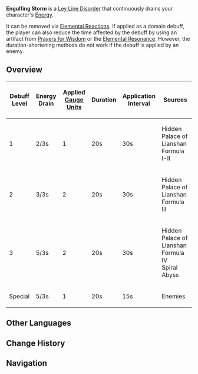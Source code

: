 {{Status Infobox
|image    = Tutorial Adventure Engulfing Storm.png
|type     = Ley Line Disorders
|type2    = Auras
|element  = Electro
|icon     = Icon Engulfing Storm
|color    = Purple
|domain   = Midsummer Courtyard
|effect   = Your character will be periodically inflicted with Engulfing Storm, continuously draining your Energy until the inflicted {{Electro}} element is removed.
}}
'''Engulfing Storm''' is a [[Ley Line Disorder]] that continuously drains your character's [[Energy]].

It can be removed via [[Elemental Reactions]]. If applied as a domain debuff, the player can also reduce the time affected by the debuff by using an artifact from [[Prayers for Wisdom]] or the {{color|Cryo|Shattering Ice}} [[Elemental Resonance]]. However, the duration-shortening methods do not work if the debuff is applied by an enemy.

==Overview==
{| class="article-table align-center"
! Debuff Level !! Energy Drain !! Applied [[Gauge Unit]]s !! Duration !! Application Interval !! Sources
|-
| 1
| 2/3s
| 1
| 20s
| 30s
| Hidden Palace of Lianshan Formula I-II
|-
| 2
| 3/3s
| 2
| 20s
| 30s
| Hidden Palace of Lianshan Formula III
|-
| 3
| 5/3s
| 2
| 20s
| 30s
| Hidden Palace of Lianshan Formula IV<br>Spiral Abyss
|-
| Special
| 5/3s
| 1
| 20s
| 15s
| Enemies
|}

==Other Languages==
{{Other Languages
|en      = Engulfing Storm
|zhs     = 嗜能之雷
|zhs_rm  = Shì Néng zhī Léi
|zht     = 嗜能之雷
|zht_rm  = Shì Néng zhī Léi
|zh_tl   = Energy-Fond Thunder
|ja      = 嗜欲の雷
|ja_rm   = Shiyoku no Kaminari
|ja_tl   = Ravenous Thunder
|ko      = 흡능의 번개
|ko_rm   = Heupneung-ui Beongae
|ko_tl   = Energy-Drain Lightning
|es      = Tormenta devoradora
|es_tl   = Engulfing Storm
|fr      = Tempête dévastatrice
|fr_tl   = Devastating Storm
|ru      = Объятия грозы
|ru_tl   = Thunder's Embrace
|th      = Engulfing Storm
|vi      = Tia Sét Tham Lam
|vi_tl   = 
|de      = Hungriger Blitz
|de_tl   = Hungry Lightning
|id      = Engulfing Storm
|pt      = Tormenta Devastadora
|pt_tl   = 
|tr      = Hapseden Fırtına
|tr_tl   = 
|it      = Tempesta Vorace
|it_tl   = 
}}

==Change History==
{{Change History|1.0}}

==Navigation==
{{Ley Line Disorder Navbox}}